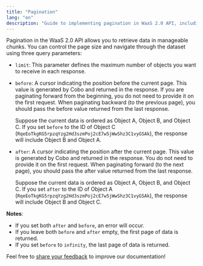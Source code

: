 ```yaml
---
title: "Pagination"
lang: "en"
description: "Guide to implementing pagination in WaaS 2.0 API, including parameters and best practices."
---
```


Pagination in the WaaS 2.0 API allows you to retrieve data in manageable chunks. You can control the page size and navigate through the dataset using three query parameters:

- `limit`: This parameter defines the maximum number of objects you want to receive in each response.

- `before`: A cursor indicating the position before the current page. This value is generated by Cobo and returned in the response. If you are paginating forward from the beginning, you do not need to provide it on the first request. When paginating backward (to the previous page), you should pass the before value returned from the last response.
 
    Suppose the current data is ordered as Object A, Object B, and Object C.  If you set `before` to the ID of Object C (`RqeEoTkgKG5rpzqYzg2Hd3szmPoj2cE7w5jWwShz3C1vyGSAk`), the response will include Object B and Object A.  
- `after`: A cursor indicating the position after the current page. This value is generated by Cobo and returned in the response. You do not need to provide it on the first request. When paginating forward (to the next page), you should pass the after value returned from the last response.

    Suppose the current data is ordered as Object A, Object B, and Object C. If you set `after` to the ID of Object A (`RqeEoTkgKG5rpzqYzg2Hd3szmPoj2cE7w5jWwShz3C1vyGSAk`), the response will include Object B and Object C.  

**Notes**:  
- If you set both `after` and `before`, an error will occur.
- If you leave both `before` and `after` empty, the first page of data is returned.
- If you set `before` to `infinity`, the last page of data is returned.

<Tip>Feel free to [share your feedback](https://forms.zohopublic.com/cobo/form/DocumentFeedbackForm/formperma/QvLOhxJv1_JMsJ-1dleZ8Itb_7rzN-LtgvsDdxosoVI) to improve our documentation!</Tip>
